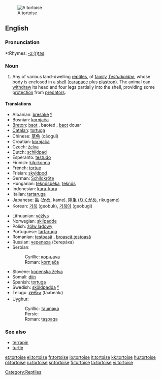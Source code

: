 {{wikipedia}}
[[Image:Aldabra.giant.tortoise.arp.jpg|thumb|A tortoise]]
==English==

===Pronunciation===
*:Rhymes: [[Rhymes:English:-ɔː(r)təs|-ɔː(r)təs]]

===Noun===
{{en-noun}}

# Any of various land-dwelling [[reptile]]s, of [[family]] ''[[Testudinidae]]'', whose body is enclosed in a [[shell]] ([[carapace]] plus [[plastron]]).  The animal can [[withdraw]] its head and four legs partially into the shell, providing some [[protection]] from [[predator]]s.

====Translations====
{{top}}
*Albanian: [[breshkë]] [[:sq:breshkë|º]] {{f}}
*Bosnian: [[kornjača]] {{f}}
*[[Breton]]: [[baot]] {{f}}, baoted {{p}}, [[baot]] douar
*[[Catalan]]: [[tortuga]] {{f}}
*Chinese: [[草龟]] (cǎoguī)
*Croatian: [[kornjača]] {{f}}
*Czech: [[želva]]
*Dutch: [[schildpad]] {{f}}
*Esperanto: [[testudo]]
*Finnish: [[kilpikonna]]
*French: [[tortue]] {{f}}
*Frisian: [[skyldpod]]
*German: [[Schildkröte]] {{f}}
*Hungarian: [[teknősbéka]], [[teknős]]
*Indonesian: [[kura-kura]]
*Italian: [[tartaruga]] {{f}}
*Japanese: [[亀]] ([[かめ]], kame), [[陸亀]] ([[りくがめ]], rikugame)
*Korean: [[거북]] (geobuk), [[거북이]] (geobugi)
{{mid}}
*Lithuanian: [[vėžlys]] {{m}}
*Norwegian: [[skilpadde]]
*Polish: [[żółw lądowy]] {{m}}
*Portuguese: [[tartaruga]] {{f}}
*Romanian: [[ţestoasă]] {{f}}, [[broască ţestoasă]] {{f}}
*Russian: [[черепаха]] (čerepáxa) {{f}}
*Serbian:
*:Cyrillic: [[корњача]] {{f}}
*:Roman: [[kornjača#Serbian|kornjača]] {{f}}
*Slovene: [[kopenska želva]] {{f}}
*Somali: [[diin]]
*Spanish: [[tortuga]] {{f}}
*Swedish: [[sköldpadda]] [[:sv:sköldpadda|º]]
*Telugu: [[తాబేలు]] (taabealu)
*Uyghur:
*:Cyrillic: [[ташпақа]]
*:Persic: {{FAchar|[[تاشپاقا]]}}
*:Roman: [[taşpak̡a|taşpaqa]]
{{bottom}}

===See also===
*[[terrapin]]
*[[turtle]]

[[Category:Reptiles]]

[[et:tortoise]]
[[el:tortoise]]
[[fr:tortoise]]
[[io:tortoise]]
[[it:tortoise]]
[[kk:tortoise]]
[[hu:tortoise]]
[[pl:tortoise]]
[[ru:tortoise]]
[[sr:tortoise]]
[[fi:tortoise]]
[[ta:tortoise]]
[[vi:tortoise]]